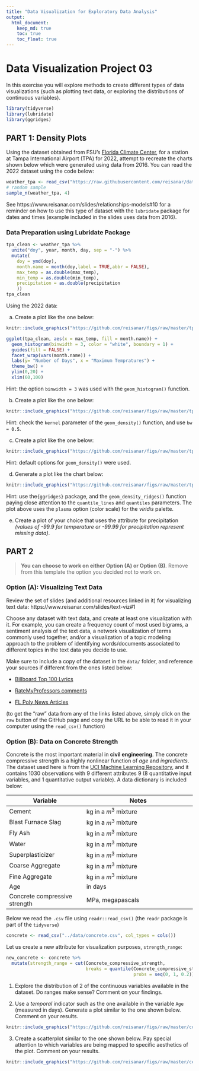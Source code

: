 ```yaml
---
title: "Data Visualization for Exploratory Data Analysis"
output: 
  html_document:
    keep_md: true
    toc: true
    toc_float: true
---
```


# Data Visualization Project 03


In this exercise you will explore methods to create different types of data visualizations (such as plotting text data, or exploring the distributions of continuous variables).
```r
library(tidyverse)
library(lubridate)
library(ggridges)
```


## PART 1: Density Plots

Using the dataset obtained from FSU's [Florida Climate Center](https://climatecenter.fsu.edu/climate-data-access-tools/downloadable-data), for a station at Tampa International Airport (TPA) for 2022, attempt to recreate the charts shown below which were generated using data from 2016. You can read the 2022 dataset using the code below: 





```r

weather_tpa <- read_csv("https://raw.githubusercontent.com/reisanar/datasets/master/tpa_weather_2022.csv")
# random sample 
sample_n(weather_tpa, 4)
```

See https://www.reisanar.com/slides/relationships-models#10 for a reminder on how to use this type of dataset with the `lubridate` package for dates and times (example included in the slides uses data from 2016).

### Data Preparation using Lubridate Package

```r
tpa_clean <- weather_tpa %>%
  unite("doy", year, month, day, sep = "-") %>%
  mutate(
    doy = ymd(doy),
    month.name = month(doy,label = TRUE,abbr = FALSE),
    max_temp = as.double(max_temp),
    min_temp = as.double(min_temp),
    precipitation = as.double(precipitation
    ))
tpa_clean
```


Using the 2022 data: 

(a) Create a plot like the one below:

```r
knitr::include_graphics("https://github.com/reisanar/figs/raw/master/tpa_max_temps_facet.png")
```

```r
ggplot(tpa_clean, aes(x = max_temp, fill = month.name)) +
  geom_histogram(binwidth = 3, color = "white", boundary = 1) +
  guides(fill = FALSE) +
  facet_wrap(vars(month.name)) +
  labs(y= "Number of Days", x = "Maximum Tempratures") +
  theme_bw() +
  ylim(0,20) + 
  xlim(60,100)
```


Hint: the option `binwidth = 3` was used with the `geom_histogram()` function.

(b) Create a plot like the one below:

```r
knitr::include_graphics("https://github.com/reisanar/figs/raw/master/tpa_max_temps_density.png")
```

Hint: check the `kernel` parameter of the `geom_density()` function, and use `bw = 0.5`.

(c) Create a plot like the one below:

```r
knitr::include_graphics("https://github.com/reisanar/figs/raw/master/tpa_max_temps_density_facet.png")
```

Hint: default options for `geom_density()` were used. 

(d) Generate a plot like the chart below:


```r
knitr::include_graphics("https://github.com/reisanar/figs/raw/master/tpa_max_temps_ridges_plasma.png")
```

Hint: use the`{ggridges}` package, and the `geom_density_ridges()` function paying close attention to the `quantile_lines` and `quantiles` parameters. The plot above uses the `plasma` option (color scale) for the _viridis_ palette.


(e) Create a plot of your choice that uses the attribute for precipitation _(values of -99.9 for temperature or -99.99 for precipitation represent missing data)_.



## PART 2 

> **You can choose to work on either Option (A) or Option (B)**. Remove from this template the option you decided not to work on. 


### Option (A): Visualizing Text Data

Review the set of slides (and additional resources linked in it) for visualizing text data: https://www.reisanar.com/slides/text-viz#1

Choose any dataset with text data, and create at least one visualization with it. For example, you can create a frequency count of most used bigrams, a sentiment analysis of the text data, a network visualization of terms commonly used together, and/or a visualization of a topic modeling approach to the problem of identifying words/documents associated to different topics in the text data you decide to use. 

Make sure to include a copy of the dataset in the `data/` folder, and reference your sources if different from the ones listed below:

- [Billboard Top 100 Lyrics](https://github.com/reisanar/datasets/blob/master/BB_top100_2015.csv)

- [RateMyProfessors comments](https://github.com/reisanar/datasets/blob/master/rmp_wit_comments.csv)

- [FL Poly News Articles](https://github.com/reisanar/datasets/blob/master/flpoly_news_SP23.csv)


(to get the "raw" data from any of the links listed above, simply click on the `raw` button of the GitHub page and copy the URL to be able to read it in your computer using the `read_csv()` function)


### Option (B): Data on Concrete Strength 

Concrete is the most important material in **civil engineering**. The concrete compressive strength is a highly nonlinear function of _age_ and _ingredients_. The dataset used here is from the [UCI Machine Learning Repository](https://archive.ics.uci.edu/ml/index.php), and it contains 1030 observations with 9 different attributes 9 (8 quantitative input variables, and 1 quantitative output variable). A data dictionary is included below: 


Variable                      |    Notes                
------------------------------|-------------------------------------------
Cement                        | kg in a $m^3$ mixture             
Blast Furnace Slag            | kg in a $m^3$ mixture  
Fly Ash                       | kg in a $m^3$ mixture             
Water                         | kg in a $m^3$ mixture              
Superplasticizer              | kg in a $m^3$ mixture
Coarse Aggregate              | kg in a $m^3$ mixture
Fine Aggregate                | kg in a $m^3$ mixture      
Age                           | in days                                             
Concrete compressive strength | MPa, megapascals


Below we read the `.csv` file using `readr::read_csv()` (the `readr` package is part of the `tidyverse`)

```r
concrete <- read_csv("../data/concrete.csv", col_types = cols())
```


Let us create a new attribute for visualization purposes, `strength_range`: 

```r
new_concrete <- concrete %>%
  mutate(strength_range = cut(Concrete_compressive_strength, 
                              breaks = quantile(Concrete_compressive_strength, 
                                                probs = seq(0, 1, 0.2))) )
```



1. Explore the distribution of 2 of the continuous variables available in the dataset. Do ranges make sense? Comment on your findings.

2. Use a _temporal_ indicator such as the one available in the variable `Age` (measured in days). Generate a plot similar to the one shown below. Comment on your results.

```r
knitr::include_graphics("https://github.com/reisanar/figs/raw/master/concrete_strength.png")
```


3. Create a scatterplot similar to the one shown below. Pay special attention to which variables are being mapped to specific aesthetics of the plot. Comment on your results. 

```r
knitr::include_graphics("https://github.com/reisanar/figs/raw/master/cement_plot.png")
```




